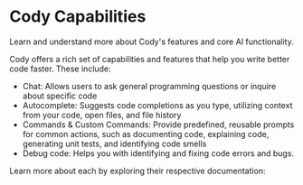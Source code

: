 # Cody Capabilities

<p className="subtitle">
  Learn and understand more about Cody's features and core AI functionality.
</p>

Cody offers a rich set of capabilities and features that help you write better code faster. These include:

- Chat: Allows users to ask general programming questions or inquire about specific code
- Autocomplete: Suggests code completions as you type, utilizing context from your code, open files, and file history
- Commands & Custom Commands: Provide predefined, reusable prompts for common actions, such as documenting code, explaining code, generating unit tests, and identifying code smells
- Debug code: Helps you with identifying and fixing code errors and bugs.

Learn more about each by exploring their respective documentation:

<QuickLinks>

<QuickLink title="Chat" icon='lightbulb' href="/cody/capabilities/chat" description="Get contextually-aware answers to codebase-specific questions." />

<QuickLink title="Autocomplete" icon='installation' href="/cody/capabilities/autocomplete" description="Learn to get contextually-aware autocompletions as you type." />

<QuickLink title="Commands & Custom Commands" icon='theming' href="/cody/capabilities/commands" description="Commands help you kick-start with reusable prompts." />

<QuickLink title="Debug Code" icon='presets' href="/cody/capabilities/debug-code" description="Identify and fix code errors and bugs." />

</QuickLinks>
